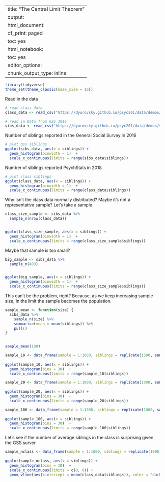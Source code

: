 
---
title: "The Central Limit Theorem"
output:
  html_document:
    df_print: paged
    toc: yes
  html_notebook:
    toc: yes
editor_options:
  chunk_output_type: inline
---

```r
library(tidyverse)
theme_set(theme_classic(base_size = 16))
```

Read in the data
```r
# read class data
class_data <- read_csv("https://dyurovsky.github.io/psyc201/data/demos/psyc201_data.csv")

# read in Data from GSS 2016
sibs_data <- read_csv("https://dyurovsky.github.io/psyc201/data/demos/siblings.csv")
```

Number of siblings reported in the General Social Survey in 2016
```r
# plot gss siblings
ggplot(sibs_data, aes(x = siblings)) + 
  geom_histogram(binwidth = 1)  +
  scale_x_continuous(limits = range(sibs_data$siblings))
```

Number of siblings reported PsychStats in 2018
```r
# plot class siblings
ggplot(class_data, aes(x = siblings)) + 
  geom_histogram(binwidth = 1)  +
  scale_x_continuous(limits = range(class_data$siblings))
```

Why isn't the class data normally distributed? Maybe it's not a representative sample? Let's take a sample

```r
class_size_sample <- sibs_data %>%
  sample_n(nrow(class_data))


ggplot(class_size_sample, aes(x = siblings)) + 
  geom_histogram(binwidth = 1)  +
  scale_x_continuous(limits = range(class_size_sample$siblings))

```

Maybe that sample is too small?
```r
big_sample <- sibs_data %>%
  sample_n(400)


ggplot(big_sample, aes(x = siblings)) + 
  geom_histogram(binwidth = 1)  +
  scale_x_continuous(limits = range(class_size_sample$siblings))

```

This can't be the problem, right? Because, as we keep increasing sample size, in the limit the sample becomes the population.

```r
sample_mean <- function(size) {
  sibs_data %>%
    sample_n(size) %>%
    summarise(mean = mean(siblings)) %>%
    pull()
}
 

sample_mean(100)   
```


```r
sample_10 <- data_frame(sample = 1:1000, siblings = replicate(1000, sample_mean(10)))
  
ggplot(sample_10, aes(x = siblings)) + 
  geom_histogram(bins = 30)  +
  scale_x_continuous(limits = range(sample_10$siblings))
```

```r
sample_20 <- data_frame(sample = 1:1000, siblings = replicate(1000, sample_mean(20)))
  
ggplot(sample_20, aes(x = siblings)) + 
  geom_histogram(bins = 30)  +
  scale_x_continuous(limits = range(sample_20$siblings))
```


```r
sample_100 <- data_frame(sample = 1:1000, siblings = replicate(1000, sample_mean(100)))
  
ggplot(sample_100, aes(x = siblings)) + 
  geom_histogram(bins = 30)  +
  scale_x_continuous(limits = range(sample_100$siblings))
```

Let's see if the number of average siblings in the class is surprising given the GSS surver


```r
sample_nclass <- data_frame(sample = 1:1000, siblings = replicate(1000, sample_mean(nrow(class_data))))
  
ggplot(sample_nclass, aes(x = siblings)) + 
  geom_histogram(bins = 30)  +
  scale_x_continuous(limits = c(0, 6)) + 
  geom_vline(aes(xintercept = mean(class_data$siblings)), color = "darkred")
```